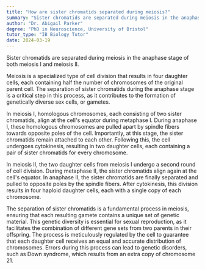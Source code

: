 ```yaml
---
title: "How are sister chromatids separated during meiosis?"
summary: "Sister chromatids are separated during meiosis in the anaphase stage of both meiosis I and meiosis II."
author: "Dr. Abigail Parker"
degree: "PhD in Neuroscience, University of Bristol"
tutor_type: "IB Biology Tutor"
date: 2024-03-19
---
```


Sister chromatids are separated during meiosis in the anaphase stage of both meiosis I and meiosis II.

Meiosis is a specialized type of cell division that results in four daughter cells, each containing half the number of chromosomes of the original parent cell. The separation of sister chromatids during the anaphase stage is a critical step in this process, as it contributes to the formation of genetically diverse sex cells, or gametes.

In meiosis I, homologous chromosomes, each consisting of two sister chromatids, align at the cell's equator during metaphase I. During anaphase I, these homologous chromosomes are pulled apart by spindle fibers towards opposite poles of the cell. Importantly, at this stage, the sister chromatids remain attached to each other. Following this, the cell undergoes cytokinesis, resulting in two daughter cells, each containing a pair of sister chromatids for every chromosome.

In meiosis II, the two daughter cells from meiosis I undergo a second round of cell division. During metaphase II, the sister chromatids align again at the cell's equator. In anaphase II, the sister chromatids are finally separated and pulled to opposite poles by the spindle fibers. After cytokinesis, this division results in four haploid daughter cells, each with a single copy of each chromosome.

The separation of sister chromatids is a fundamental process in meiosis, ensuring that each resulting gamete contains a unique set of genetic material. This genetic diversity is essential for sexual reproduction, as it facilitates the combination of different gene sets from two parents in their offspring. The process is meticulously regulated by the cell to guarantee that each daughter cell receives an equal and accurate distribution of chromosomes. Errors during this process can lead to genetic disorders, such as Down syndrome, which results from an extra copy of chromosome $21$.
    
